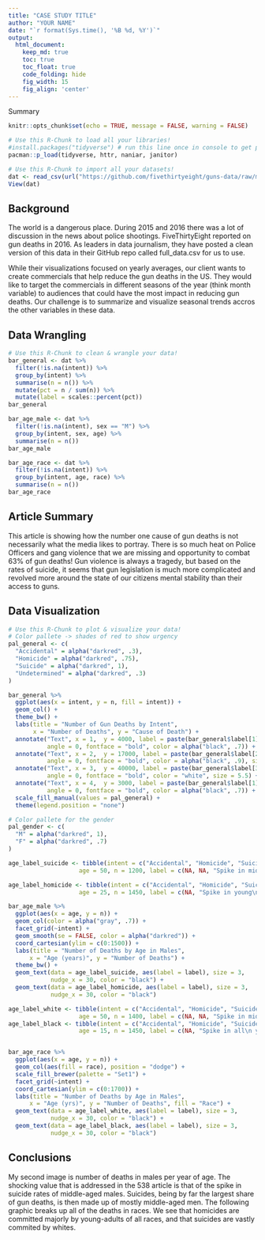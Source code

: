 ```yaml
---
title: "CASE STUDY TITLE"
author: "YOUR NAME"
date: "`r format(Sys.time(), '%B %d, %Y')`"
output:
  html_document:  
    keep_md: true
    toc: true
    toc_float: true
    code_folding: hide
    fig_width: 15
    fig_align: 'center'
---
```

Summary


```r
knitr::opts_chunk$set(echo = TRUE, message = FALSE, warning = FALSE)
```

```r
# Use this R-Chunk to load all your libraries!
#install.packages("tidyverse") # run this line once in console to get package
pacman::p_load(tidyverse, httr, naniar, janitor)

```

```r
# Use this R-Chunk to import all your datasets!
dat <- read_csv(url("https://github.com/fivethirtyeight/guns-data/raw/master/full_data.csv"))
View(dat)
```

## Background

The world is a dangerous place. During 2015 and 2016 there was a lot of discussion in the news about police shootings. FiveThirtyEight reported on gun deaths in 2016. As leaders in data journalism, they have posted a clean version of this data in their GitHub repo called full_data.csv for us to use.

While their visualizations focused on yearly averages, our client wants to create commercials that help reduce the gun deaths in the US. They would like to target the commercials in different seasons of the year (think month variable) to audiences that could have the most impact in reducing gun deaths. Our challenge is to summarize and visualize seasonal trends accros the other variables in these data.

## Data Wrangling

```r
# Use this R-Chunk to clean & wrangle your data!
bar_general <- dat %>% 
  filter(!is.na(intent)) %>% 
  group_by(intent) %>% 
  summarise(n = n()) %>% 
  mutate(pct = n / sum(n)) %>% 
  mutate(label = scales::percent(pct))
bar_general

bar_age_male <- dat %>% 
  filter(!is.na(intent), sex == "M") %>% 
  group_by(intent, sex, age) %>% 
  summarise(n = n())
bar_age_male

bar_age_race <- dat %>% 
  filter(!is.na(intent)) %>% 
  group_by(intent, age, race) %>% 
  summarise(n = n())
bar_age_race
```
## Article Summary
This article is showing how the number one cause of gun deaths is not necessarily what the media likes to portray. There is so much heat on Police Officers and gang violence that we are missing and opportunity to combat 63% of gun deaths! Gun violence is always a tragedy, but based on the rates of suicide, it seems that gun legislation is much more complicated and revolved more around the state of our citizens mental stability than their access to guns. 

## Data Visualization

```r
# Use this R-Chunk to plot & visualize your data!
# Color pallete -> shades of red to show urgency
pal_general <- c(
  "Accidental" = alpha("darkred", .3),
  "Homicide" = alpha("darkred", .75),
  "Suicide" = alpha("darkred", 1),
  "Undetermined" = alpha("darkred", .3)
)

bar_general %>% 
  ggplot(aes(x = intent, y = n, fill = intent)) +
  geom_col() +
  theme_bw() +
  labs(title = "Number of Gun Deaths by Intent", 
       x = "Number of Deaths", y = "Cause of Death") +
  annotate("Text", x = 1,  y = 4000, label = paste(bar_general$label[1]), 
           angle = 0, fontface = "bold", color = alpha("black", .7)) +
  annotate("Text", x = 2,  y = 17000, label = paste(bar_general$label[2]), 
           angle = 0, fontface = "bold", color = alpha("black", .9), size = 4.5) +
  annotate("Text", x = 3,  y = 40000, label = paste(bar_general$label[3]), 
           angle = 0, fontface = "bold", color = "white", size = 5.5) +
  annotate("Text", x = 4,  y = 3000, label = paste(bar_general$label[1]), 
           angle = 0, fontface = "bold", color = alpha("black", .7)) +
  scale_fill_manual(values = pal_general) +
  theme(legend.position = "none")

# Color pallete for the gender
pal_gender <- c(
  "M" = alpha("darkred", 1),
  "F" = alpha("darkred", .7)
)

age_label_suicide <- tibble(intent = c("Accidental", "Homicide", "Suicide", "Undetermined"),
                    age = 50, n = 1200, label = c(NA, NA, "Spike in middle-\n aged males", NA))

age_label_homicide <- tibble(intent = c("Accidental", "Homicide", "Suicide", "Undetermined"),
                    age = 25, n = 1450, label = c(NA, "Spike in young\n adult males", NA, NA))

bar_age_male %>% 
  ggplot(aes(x = age, y = n)) +
  geom_col(color = alpha("gray", .7)) +
  facet_grid(~intent) +
  geom_smooth(se = FALSE, color = alpha("darkred")) +
  coord_cartesian(ylim = c(0:1500)) +
  labs(title = "Number of Deaths by Age in Males",
      x = "Age (years)", y = "Number of Deaths") +
  theme_bw() +
  geom_text(data = age_label_suicide, aes(label = label), size = 3, 
            nudge_x = 30, color = "black") +
  geom_text(data = age_label_homicide, aes(label = label), size = 3, 
            nudge_x = 30, color = "black")

age_label_white <- tibble(intent = c("Accidental", "Homicide", "Suicide", "Undetermined"),
                    age = 50, n = 1400, label = c(NA, NA, "Spike in mid-aged\n White", NA))
age_label_black <- tibble(intent = c("Accidental", "Homicide", "Suicide", "Undetermined"),
                    age = 15, n = 1450, label = c(NA, "Spike in all\n young adults", NA, NA))


bar_age_race %>% 
  ggplot(aes(x = age, y = n)) +
  geom_col(aes(fill = race), position = "dodge") +
  scale_fill_brewer(palette = "Set1") +
  facet_grid(~intent) +
  coord_cartesian(ylim = c(0:1700)) +
  labs(title = "Number of Deaths by Age in Males",
      x = "Age (yrs)", y = "Number of Deaths", fill = "Race") +
  geom_text(data = age_label_white, aes(label = label), size = 3, 
            nudge_x = 30, color = "black") +
  geom_text(data = age_label_black, aes(label = label), size = 3, 
            nudge_x = 30, color = "black")

```

## Conclusions
My second image is number of deaths in males per year of age. The shocking value that is addressed in the 538 article is that of the spike in suicide rates of middle-aged males. Suicides, being by far the largest share of gun deaths, is then made up of mostly middle-aged men. The following graphic breaks up all of the deaths in races. We see that homicides are committed majorly by young-adults of all races, and that suicides are vastly commited by whites. 



